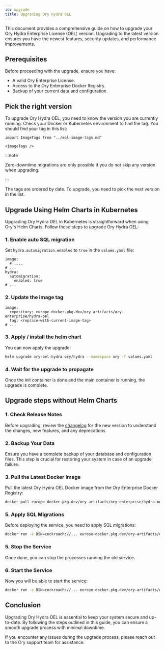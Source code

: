 ```yaml
---
id: upgrade
title: Upgrading Ory Hydra OEL
---
```


This document provides a comprehensive guide on how to upgrade your Ory Hydra Enterprise License (OEL) version. Upgrading to the
latest version ensures you have the newest features, security updates, and performance improvements.

## Prerequisites

Before proceeding with the upgrade, ensure you have:

- A valid Ory Enterprise License.
- Access to the Ory Enterprise Docker Registry.
- Backup of your current data and configuration.

## Pick the right version

To upgrade Ory Hydra OEL, you need to know the version you are currently running. Check your Docker or Kubernetes environment to
find the tag. You should find your tag in this list:

```mdx-code-block
import ImageTags from "../eol-image-tags.md"

<ImageTags />
```

:::note

Zero-downtime migrations are only possible if you do not skip any version when upgrading.

:::

The tags are ordered by date. To upgrade, you need to pick the next version in the list.

## Upgrade Using Helm Charts in Kubernetes

Upgrading Ory Hydra OEL in Kubernetes is straightforward when using Ory's Helm Charts. Follow these steps to upgrade Ory Hydra
OEL:

### 1. Enable auto SQL migration

Set `hydra.automigration.enabled` to `true` in the `values.yaml` file:

```
image:
  # ....
# ...
hydra:
  automigration:
    enabled: true
# ...
```

### 2. Update the image tag

```
image:
  repository: europe-docker.pkg.dev/ory-artifacts/ory-enterprise/hydra-oel
  tag: <replace-with-current-image-tag>
# ...
```

### 3. Apply / install the helm chart

You can now apply the upgrade:

```bash
helm upgrade ory-oel-hydra ory/hydra --namespace ory -f values.yaml
```

### 4. Wait for the upgrade to propagate

Once the init container is done and the main container is running, the upgrade is complete.

## Upgrade steps without Helm Charts

### 1. Check Release Notes

Before upgrading, review the [changelog](changelog.mdx) for the new version to understand the changes, new features, and any
deprecations.

### 2. Backup Your Data

Ensure you have a complete backup of your database and configuration files. This step is crucial for restoring your system in case
of an upgrade failure.

### 3. Pull the Latest Docker Image

Pull the latest Ory Hydra OEL Docker image from the Ory Enterprise Docker Registry:

```bash
docker pull europe-docker.pkg.dev/ory-artifacts/ory-enterprise/hydra-oel:<new-version-tag>
```

### 5. Apply SQL Migrations

Before deploying the service, you need to apply SQL migrations:

```bash
docker run -e DSN=cockroach://... europe-docker.pkg.dev/ory-artifacts/ory-enterprise/hydra-oel:<new-version-tag> -- migrate sql -e -f /path/to/config.yaml
```

### 5. Stop the Service

Once done, you can stop the processes running the old service.

### 6. Start the Service

Now you will be able to start the service:

```bash
docker run -e DSN=cockroach://... europe-docker.pkg.dev/ory-artifacts/ory-enterprise/hydra-oel:<new-version-tag> -- serve all -f /path/to/config.yaml
```

## Conclusion

Upgrading Ory Hydra OEL is essential to keep your system secure and up-to-date. By following the steps outlined in this guide, you
can ensure a smooth upgrade process with minimal downtime.

If you encounter any issues during the upgrade process, please reach out to the Ory support team for assistance.
